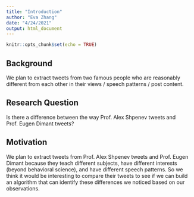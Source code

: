 ```yaml
---
title: "Introduction"
author: "Eva Zhang"
date: "4/24/2021"
output: html_document
---
```



```r
knitr::opts_chunk$set(echo = TRUE)
```


## Background
We plan to extract tweets from two famous people who are reasonably 
different from each other in their views / speech patterns / post content.

## Research Question
Is there a difference between the way Prof. Alex Shpenev tweets and Prof. Eugen 
Dimant tweets?

## Motivation
We plan to extract tweets from  Prof. Alex Shpenev tweets and Prof. Eugen 
Dimant because they teach different subjects, have different 
interests (beyond behavioral science), and have different speech patterns.
So we think it would be interesting to compare their tweets to see if we can
build an algorithm that can identify these differences we noticed based on our
observations.
